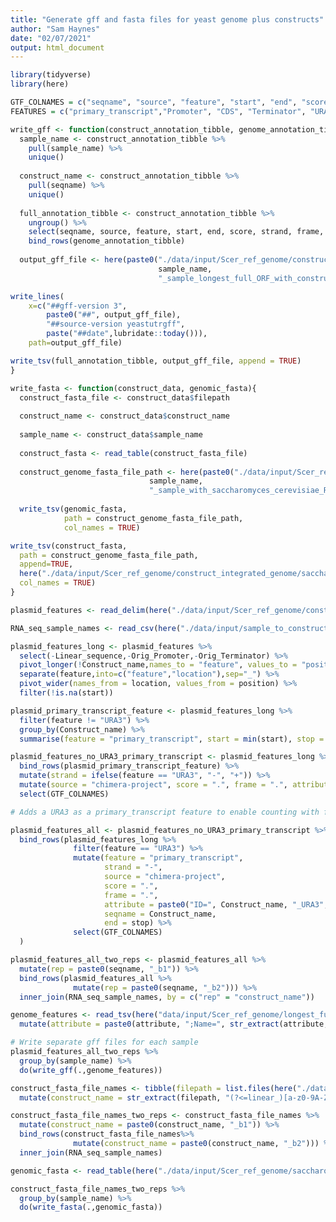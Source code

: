 ```yaml
---
title: "Generate gff and fasta files for yeast genome plus constructs"
author: "Sam Haynes"
date: "02/07/2021"
output: html_document
---
```


```r
library(tidyverse)
library(here)

GTF_COLNAMES = c("seqname", "source", "feature", "start", "end", "score", "strand", "frame", "attribute")
FEATURES = c("primary_transcript","Promoter", "CDS", "Terminator", "URA3", "M1", "M2", "M3")
```

```r
write_gff <- function(construct_annotation_tibble, genome_annotation_tibble){
  sample_name <- construct_annotation_tibble %>%
    pull(sample_name) %>%
    unique()
  
  construct_name <- construct_annotation_tibble %>%
    pull(seqname) %>%
    unique()
  
  full_annotation_tibble <- construct_annotation_tibble %>% 
    ungroup() %>%
    select(seqname, source, feature, start, end, score, strand, frame, attribute) %>%
    bind_rows(genome_annotation_tibble)
    
  output_gff_file <- here(paste0("./data/input/Scer_ref_genome/construct_integrated_genome/construct_genome_gffs/", 
                                 sample_name,
                                 "_sample_longest_full_ORF_with_constructs.gff"))

write_lines(
    x=c("##gff-version 3", 
        paste0("##", output_gff_file),
        "##source-version yeastutrgff",
        paste("##date",lubridate::today())),
    path=output_gff_file)

write_tsv(full_annotation_tibble, output_gff_file, append = TRUE)
}

write_fasta <- function(construct_data, genomic_fasta){
  construct_fasta_file <- construct_data$filepath
  
  construct_name <- construct_data$construct_name
  
  sample_name <- construct_data$sample_name
  
  construct_fasta <- read_table(construct_fasta_file)
  
  construct_genome_fasta_file_path <- here(paste0("./data/input/Scer_ref_genome/construct_integrated_genome/construct_genome_fastas/", 
                               sample_name,
                               "_sample_with_saccharomyces_cerevisiae_R64.fa"))
  
  write_tsv(genomic_fasta, 
            path = construct_genome_fasta_file_path, 
            col_names = TRUE)

write_tsv(construct_fasta,
  path = construct_genome_fasta_file_path,
  append=TRUE,
  here("./data/input/Scer_ref_genome/construct_integrated_genome/saccharomyces_cerevisiae_R64_with_construct.fa"), 
  col_names = TRUE)
}
```

```r
plasmid_features <- read_delim(here("./data/input/Scer_ref_genome/construct_integrated_genome/plasmid_features.csv"), ";")

RNA_seq_sample_names <- read_csv(here("./data/input/sample_to_construct_table.csv"))

plasmid_features_long <- plasmid_features %>% 
  select(-Linear_sequence,-Orig_Promoter,-Orig_Terminator) %>% 
  pivot_longer(!Construct_name,names_to = "feature", values_to = "position") %>% 
  separate(feature,into=c("feature","location"),sep="_") %>% 
  pivot_wider(names_from = location, values_from = position) %>%
  filter(!is.na(start))

plasmid_primary_transcript_feature <- plasmid_features_long %>%
  filter(feature != "URA3") %>%
  group_by(Construct_name) %>%
  summarise(feature = "primary_transcript", start = min(start), stop = max(stop))

plasmid_features_no_URA3_primary_transcript <- plasmid_features_long %>%
  bind_rows(plasmid_primary_transcript_feature) %>%
  mutate(strand = ifelse(feature == "URA3", "-", "+")) %>%
  mutate(source = "chimera-project", score = ".", frame = ".", attribute = paste0("ID=", Construct_name, "_", feature, ";Name=", Construct_name, "_", feature), seqname = Construct_name, end = stop) %>%
  select(GTF_COLNAMES)

# Adds a URA3 as a primary_transcript feature to enable counting with featureCounts

plasmid_features_all <- plasmid_features_no_URA3_primary_transcript %>%
  bind_rows(plasmid_features_long %>%
              filter(feature == "URA3") %>%
              mutate(feature = "primary_transcript", 
                     strand = "-", 
                     source = "chimera-project", 
                     score = ".", 
                     frame = ".", 
                     attribute = paste0("ID=", Construct_name, "_URA3", ";Name=", Construct_name, "_URA3"), 
                     seqname = Construct_name, 
                     end = stop) %>%
              select(GTF_COLNAMES)
  )

plasmid_features_all_two_reps <- plasmid_features_all %>%
  mutate(rep = paste0(seqname, "_b1")) %>%
  bind_rows(plasmid_features_all %>%
              mutate(rep = paste0(seqname, "_b2"))) %>%
  inner_join(RNA_seq_sample_names, by = c("rep" = "construct_name"))

genome_features <- read_tsv(here("data/input/Scer_ref_genome/longest_full-ORF_ypd_plus_other_fixed_UTR_length_transcripts.gff"), comment="#", col_names = GTF_COLNAMES) %>%
  mutate(attribute = paste0(attribute, ";Name=", str_extract(attribute, "(?<=ID\\=)\\w+")))

# Write separate gff files for each sample
plasmid_features_all_two_reps %>%
  group_by(sample_name) %>%
  do(write_gff(.,genome_features))

```

```r
construct_fasta_file_names <- tibble(filepath = list.files(here("./data/input/Scer_ref_genome/construct_integrated_genome/linearized_plasmids"), full.names = TRUE)) %>%
  mutate(construct_name = str_extract(filepath, "(?<=linear_)[a-z0-9A-Z\\-_]+(?=.fa)"))

construct_fasta_file_names_two_reps <- construct_fasta_file_names %>%
  mutate(construct_name = paste0(construct_name, "_b1")) %>%
  bind_rows(construct_fasta_file_names%>%
              mutate(construct_name = paste0(construct_name, "_b2"))) %>%
  inner_join(RNA_seq_sample_names)

genomic_fasta <- read_table(here("./data/input/Scer_ref_genome/saccharomyces_cerevisiae_R64-2-1_20150113_chrnames.fsa"))

construct_fasta_file_names_two_reps %>%
  group_by(sample_name) %>%
  do(write_fasta(.,genomic_fasta))

```
